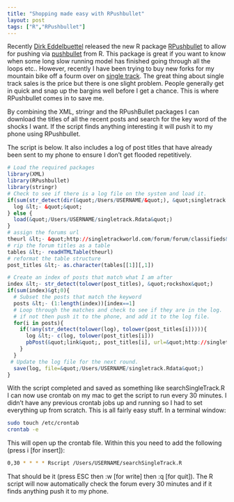 ```yaml
---
title: "Shopping made easy with RPushbullet"
layout: post
tags: ["R","RPushbullet"]
---
```


Recently [Dirk Eddelbuettel](http://dirk.eddelbuettel.com/) released the new R package [RPushbullet](http://dirk.eddelbuettel.com/code/rpushbullet.html) to allow for pushing via [pushbullet](https://www.pushbullet.com/) from R. This package is great if you want to know when some long slow running model has finished going through all the loops etc.. However, recently I have been trying to buy new forks for my mountain bike off a fourm over on [single track](http://singletrackworld.com/forum/forum/classifieds). The great thing about single track sales is the price but there is one slight problem. People generally get in quick and snap up the bargins well before I get a chance. This is where RPushbullet comes in to save me.

By combining the XML, stringr and the RPushBullet packages I can download the titles of all the recent posts and search for the key word of the shocks I want. If the script finds anything interesting it will push it to my phone using RPushbullet.

The script is below. It also includes a log of post titles that have already been sent to my phone to ensure I don't get flooded repetitively.

```r
# Load the required packages
library(XML)
library(RPushbullet)
library(stringr)
# Check to see if there is a log file on the system and load it.
if(sum(str_detect(dir(&quot;/Users/USERNAME/&quot;), &quot;singletrack.Rdata&quot;))==0){
  log &lt;- &quot;&quot;
} else {
  load(&quot;/Users/USERNAME/singletrack.Rdata&quot;)
}
# assign the forums url
theurl &lt;- &quot;http://singletrackworld.com/forum/forum/classifieds&quot;
# rip the forum titles as a table
tables &lt;- readHTMLTable(theurl)
# reformat the table structure
post_titles &lt;- as.character(tables[[1]][,1])

# Create an index of posts that match what I am after
index &lt;- str_detect(tolower(post_titles), &quot;rockshox&quot;)
if(sum(index)&gt;0){
  # Subset the posts that match the keyword
  posts &lt;- (1:length(index))[index==1]
  # Loop through the matches and check to see if they are in the log. 
  # if not then push it to the phone, and add it to the log file.
  for(i in posts){
    if(!any(str_detect(tolower(log), tolower(post_titles[i])))){
      log &lt;- c(log, tolower(post_titles[i]))
      pbPost(&quot;link&quot;, post_titles[i], url=&quot;http://singletrackworld.com/forum/forum/classifieds&quot;)
    }
  }
 # Update the log file for the next round. 
  save(log, file=&quot;/Users/USERNAME/singletrack.Rdata&quot;)
}
```

With the script completed and saved as something like searchSingleTrack.R I can now use crontab on my mac to get the script to run every 30 minutes. I didn't have any previous crontab jobs up and running so I had to set everything up from scratch. This is all fairly easy stuff. In a terminal window:

```bash
sudo touch /etc/crontab
crontab -e
```

This will open up the crontab file. Within this you need to add the following (press i [for insert]):

```bash
0,30 * * * * Rscript /Users/USERNAME/searchSingleTrack.R
```

That should be it (press ESC then :w [for write] then :q [for quit]). The R script will now automatically check the forum every 30 minutes and if it finds anything push it to my phone.

